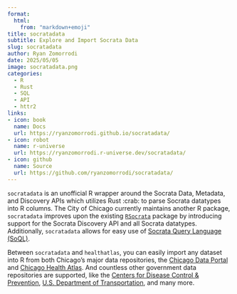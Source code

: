 ```yaml
---
format:
  html:
    from: "markdown+emoji"
title: socratadata
subtitle: Explore and Import Socrata Data
slug: socratadata
author: Ryan Zomorrodi
date: 2025/05/05
image: socratadata.png
categories:
  - R
  - Rust
  - SQL
  - API
  - httr2
links:
- icon: book
  name: Docs
  url: https://ryanzomorrodi.github.io/socratadata/
- icon: robot 
  name: r-universe
  url: https://ryanzomorrodi.r-universe.dev/socratadata/
- icon: github 
  name: Source
  url: https://github.com/ryanzomorrodi/socratadata/
---
```


`socratadata` is an unofficial R wrapper around the Socrata Data, Metadata, and Discovery APIs which utilizes Rust :crab: to parse Socrata datatypes into R columns. The City of Chicago currently maintains another R package, `socratadata` improves upon the existing [`RSocrata`](https://dev.socrata.com/connectors/rsocrata) package by introducing support for the Socrata Discovery API and all Socrata datatypes. Additionally, `socratadata` allows for easy use of [Socrata Query Language (SoQL)](https://dev.socrata.com/docs/queries/).

Between `socratadata` and `healthatlas`, you can easily import any dataset into R from both Chicago's major data repositories, the [Chicago Data Portal](https://data.cityofchicago.org/) and [Chicago Health Atlas](https://chicagohealthatlas.org/). And countless other government data repositories are supported, like the [Centers for Disease Control & Prevention](https://data.cdc.gov/), [U.S. Department of Transportation](https://data.transportation.gov/), and many more.
